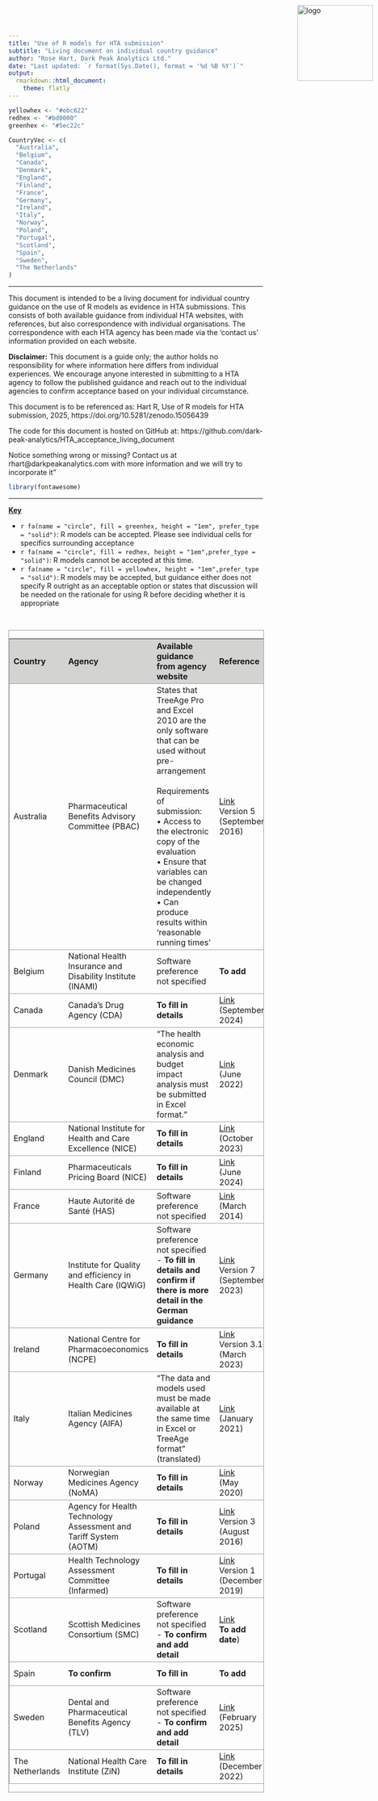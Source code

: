 ```yaml
---
title: "Use of R models for HTA submission"
subtitle: "Living document on individual country guidance"
author: "Rose Hart, Dark Peak Analytics Ltd."
date: "Last updated: `r format(Sys.Date(), format = '%d %B %Y')`"
output:
  rmarkdown::html_document:
    theme: flatly
---
```


<style type="text/css">
.main-container {
  max-width: 20000px;
  margin-left: 50px;
  margin-right: 50px;
  margin-bottom: 50px;
}
</style>

<p><a href="https://darkpeakanalytics.com/">
  <img src = "DPAlogo.jpg" 
       alt = 'logo'
       style = 'position:absolute; top:0; right:0; padding:10px;'
       width = '150px'
       heigth = '150px' >
</a></p>       



```r

yellowhex <- "#ebc622"
redhex <- "#bd0000"
greenhex <- "#5ec22c"

CountryVec <- c(
  "Australia",
  "Belgium",
  "Canada",
  "Denmark",
  "England",
  "Finland",
  "France",
  "Germany",
  "Ireland",
  "Italy",
  "Norway",
  "Poland",
  "Portugal",
  "Scotland",
  "Spain",
  "Sweden",
  "The Netherlands"
)

```


<style>
    .HTAtable {
        width: 100%;
    }
    .HTAtable th {
        background: #d3d3d2;
        word-wrap: break-word;
        text-align: center;
    }
    .HTAtable tr:nth-child(`r which(CountryVec == "Australia")`) td:nth-child(3) { background: `r yellowhex`;color:black; }
    .HTAtable tr:nth-child(`r which(CountryVec == "Belgium")`) td:nth-child(5) { background: `r redhex`;color:white; }
    .HTAtable tr:nth-child(`r which(CountryVec == "Canada")`) td:nth-child(3) { background: `r yellowhex`;color:black; }
    .HTAtable tr:nth-child(`r which(CountryVec == "Canada")`) td:nth-child(5) { background: `r greenhex`;color:black; }
    .HTAtable tr:nth-child(`r which(CountryVec == "Denmark")`) td:nth-child(3) { background: `r redhex`;color:white; }
    .HTAtable tr:nth-child(`r which(CountryVec == "Denmark")`) td:nth-child(5) { background: `r redhex`;color:white; }
    .HTAtable tr:nth-child(`r which(CountryVec == "England")`) td:nth-child(3) { background: `r greenhex`;color:black; }
    .HTAtable tr:nth-child(`r which(CountryVec == "England")`) td:nth-child(5) { background: `r greenhex`;color:black; }
    .HTAtable tr:nth-child(`r which(CountryVec == "Finland")`) td:nth-child(3) { background: `r greenhex`;color:black; }
    .HTAtable tr:nth-child(`r which(CountryVec == "Finland")`) td:nth-child(5) { background: `r greenhex`;color:black; }
    .HTAtable tr:nth-child(`r which(CountryVec == "Germany")`) td:nth-child(5) { background: `r greenhex`;color:black; }
    .HTAtable tr:nth-child(`r which(CountryVec == "Ireland")`) td:nth-child(3) { background: `r yellowhex`;color:black; }
    .HTAtable tr:nth-child(`r which(CountryVec == "Ireland")`) td:nth-child(5) { background: `r greenhex`;color:black; }
    .HTAtable tr:nth-child(`r which(CountryVec == "Italy")`) td:nth-child(3) { background: `r redhex`;color:white; }
    .HTAtable tr:nth-child(`r which(CountryVec == "Norway")`) td:nth-child(3) { background: `r greenhex`;color:black; }
    .HTAtable tr:nth-child(`r which(CountryVec == "Norway")`) td:nth-child(5) { background: `r greenhex`;color:black; }
    .HTAtable tr:nth-child(`r which(CountryVec == "Poland")`) td:nth-child(3) { background: `r yellowhex`;color:black; }
    .HTAtable tr:nth-child(`r which(CountryVec == "Portugal")`) td:nth-child(3) { background: `r yellowhex`;color:black; }
    .HTAtable tr:nth-child(`r which(CountryVec == "Scotland")`) td:nth-child(5) { background: `r yellowhex`;color:black; }
    .HTAtable tr:nth-child(`r which(CountryVec == "Sweden")`) td:nth-child(5) { background: `r greenhex`;color:black; }
    .HTAtable tr:nth-child(`r which(CountryVec == "The Netherlands")`) td:nth-child(3) { background: `r greenhex`;color:black; }
    .HTAtable tr:nth-child(`r which(CountryVec == "The Netherlands")`) td:nth-child(5) { background: `r greenhex`;color:black; }
    .HTAtable, tr {
        border: 1px solid #9c9e9b;
    }
</style>


---

This document is intended to be a living document for individual country guidance on the use of R models as evidence in HTA submissions. This consists of both available guidance from individual HTA websites, with references, but also correspondence with individual organisations. The correspondence with each HTA agency has been made via the 'contact us' information provided on each website. 

**Disclaimer:** This document is a guide only; the author holds no responsibility for where information here differs from individual experiences. We encourage anyone interested in submitting to a HTA agency to follow the published guidance and reach out to the individual agencies to confirm acceptance based on your individual circumstance. 


This document is to be referenced as: Hart R, Use of R models for HTA submission, 2025, https://doi.org/10.5281/zenodo.15056439

The code for this document is hosted on GitHub at: https://github.com/dark-peak-analytics/HTA_acceptance_living_document

Notice something wrong or missing? Contact us at rhart@darkpeakanalytics.com with more information and we will try to incorporate it"


```r
library(fontawesome)
``` 

---

<b><u>Key</b></u>


- `r fa(name = "circle", fill = greenhex, height = "1em", prefer_type = "solid")`: R models can be accepted. Please see individual cells for specifics surrounding acceptance
- `r fa(name = "circle", fill = redhex, height = "1em",prefer_type = "solid")`: R models cannot be accepted at this time.
- `r fa(name = "circle", fill = yellowhex, height = "1em",prefer_type = "solid")`: R models may be accepted, but guidance either does not specify R outright as an acceptable option or states that discussion will be needed on the rationale for using R before deciding whether it is appropriate



<br>

<div class="HTAtable">


| Country    | Agency                                  | Available guidance from agency website | Reference | Additional guidance from correspondence | Additional notes |
|:----------|:---------------------------------------|:--------------------------------------|:-----------|:---------------------------------------|:----------------|
| Australia  | Pharmaceutical Benefits Advisory Committee (PBAC) | States that TreeAge Pro and Excel 2010 are the only software that can be used without pre-arrangement<br><br> Requirements of submission: <br>• Access to the electronic copy of the evaluation <br> • Ensure that variables can be changed independently<br> • Can produce results within 'reasonable running times'| <a href = "https://pbac.pbs.gov.au/information/printable-version-of-guidelines.html">Link</a> <br>Version 5 (September 2016) | Awaiting reply |   |
| Belgium |National Health Insurance and Disability Institute (INAMI)| Software preference not specified | <b>To add</b> | R is not currently accepted (March 2025) | |
| Canada |Canada's Drug Agency (CDA)| <b>To fill in details</b> | <a href = "https://www.cda-amc.ca/procedures-reimbursement-reviews">Link</a> <br> (September 2024) | <b>Will accept R – To fill in details</b> | |
| Denmark |Danish Medicines Council (DMC)| “The health economic analysis and budget impact analysis must be submitted in Excel format.” | <a href = "https://medicinraadet-dk.b-cdn.net/media/huyhssl2/the-danish-medicines-councils-process-guide-for-assessing-new-pharmaceuticals-version-1-2.pdf">Link</a> <br> (June 2022) | R is not currently accepted (March 2025) | |
| England |National Institute for Health and Care Excellence (NICE)| <b>To fill in details</b> | <a href = "https://www.nice.org.uk/process/pmg36/resources/nice-health-technology-evaluations-the-manual-pdf-72286779244741">Link</a> <br> (October 2023) | <b>To fill in details / inquire on specifics </b> | |
| Finland |Pharmaceuticals Pricing Board (NICE)| <b>To fill in details</b> | <a href = "https://www.hila.fi/content/uploads/2024/06/Instructions_TTS_2024_190624.pdf">Link</a> <br> (June 2024) | <b>To fill in details / inquire on specifics </b> | |
| France |Haute Autorité de Santé (HAS)| Software preference not specified | <a href = "https://www.has-sante.fr/upload/docs/application/pdf/2014-03/pricing_reimbursement_of_drugs_and_hta_policies_in_france.pdf">Link</a> <br> (March 2014) | Awaiting reply | |
| Germany |Institute for Quality and efficiency in Health Care (IQWiG)| Software preference not specified - <b>To fill in details and confirm if there is more detail in the German guidance</b>  | <a href = "https://www.iqwig.de/en/about-us/methods/methods-paper/">Link</a> <br>Version 7 (September 2023) | <b>Will accept R – To fill in details</b> | |
| Ireland |National Centre for Pharmacoeconomics (NCPE)| <b>To fill in details</b>  | <a href = "https://www.ncpe.ie/submission-process/submission-templates/format-of-full-submissions/">Link</a> <br>Version 3.1 (March 2023) | <b>Will accept R – To fill in details</b> | |
| Italy |Italian Medicines Agency (AIFA)| “The data and models used must be made available at the same time in Excel or TreeAge format” (translated)  | <a href = "https://www.aifa.gov.it/en/linea-guida-capitolo-9">Link</a> <br>(January 2021) | Awaiting reply | |
| Norway |Norwegian Medicines Agency (NoMA)| <b>To fill in details</b> | <a href = "https://www.dmp.no/globalassets/documents/english/public-funding-and-pricing/documentation-for-sta/guidelines-20.05.2020.pdf ">Link</a> <br> (May 2020) | <b>To fill in details / inquire on specifics </b> | |
| Poland |Agency for Health Technology Assessment and Tariff System (AOTM)| <b>To fill in details</b> | <a href = "https://www.aotm.gov.pl/en/guidelines/">Link</a> <br> Version 3 (August 2016) | Awaiting reply | |
| Portugal |Health Technology Assessment Committee (Infarmed)| <b>To fill in details</b> | <a href = "https://www.infarmed.pt/web/infarmed/entidades/medicamentos-uso-humano/avaliacao-tecnologias-saude/avaliacao-terapeutica-e-economica2018/-i-guidelines-/i-">Link</a> <br> Version 1 (December 2019) | Awaiting reply | |
| Scotland |Scottish Medicines Consortium (SMC)| Software preference not specified - <b>To confirm and add detail</b>| <a href = "https://scottishmedicines.org.uk/making-a-submission/">Link</a> <br> <b>To add date</b>) | <b>To fill in details</b> | |
| Spain |<b>To confirm<b>| <b>To fill in</b>| <b>To add</b> | Investigating and Awaiting reply | |
| Sweden |Dental and Pharmaceutical Benefits Agency (TLV)| Software preference not specified - <b>To confirm and add detail</b>| <a href = "https://www.tlv.se/lakemedelsforetag/halsoekonomiska-bedomningar-och-rapporter-kliniklakemedel.html">Link</a> <br> (February 2025) | <b>To fill in details</b> | |
|The Netherlands |National Health Care Institute (ZiN)| <b>To fill in details</b> | <a href = "https://english.zorginstituutnederland.nl/publications/publications/2022/12/15/guideline-for-building-cost-effectiveness-models-in-r">Link</a> <br> (December 2022) | <b>To fill in details /  specifics </b><br> Awaiting reply| |


</div>


